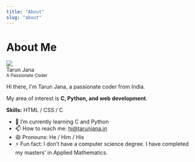 ```yaml
---
title: "About"
slug: "about"
---
```


# About Me

<div className="avatar margin-bottom--lg">
<img className="avatar__photo avatar__photo--xl" src="https://avatars.githubusercontent.com/u/76617446" />
<div class="avatar__intro">
<div class="avatar__name">Tarun Jana</div>
<small class="avatar__subtitle">A Passionate Coder</small>
</div>
</div>

Hi there, I'm Tarun Jana, a passionate coder from India.

My area of interest is **C, Python, and web development**.

**Skills:** HTML / CSS / C

* 🌱 I’m currently learning C and Python
* 📫 How to reach me: <hi@tarunjana.in>
* 😄 Pronouns: He / Him / His
* ⚡ Fun fact: I don’t have a computer science degree. I have completed my masters' in Applied Mathematics.